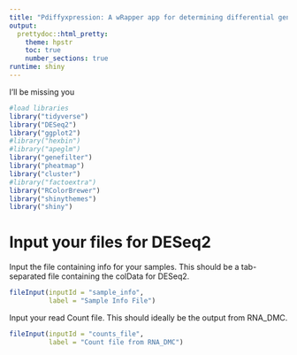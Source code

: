 ```yaml
---
title: "Pdiffyxpression: A wRapper app for determining differential gene expression"
output:
  prettydoc::html_pretty:
    theme: hpstr
    toc: true
    number_sections: true
runtime: shiny
---
```


I'll be missing you

```r
#load libraries
library("tidyverse")
library("DESeq2")
library("ggplot2")
#library("hexbin")
#library("apeglm")
library("genefilter")
library("pheatmap")
library("cluster")
#library("factoextra")
library("RColorBrewer")
library("shinythemes")
library("shiny")
```
# Input your files for DESeq2

Input the file containing info for your samples. This should be a tab-separated file containing the colData for DESeq2.

```r
fileInput(inputId = "sample_info",
          label = "Sample Info File")
```

Input your read Count file. This should ideally be the output from RNA_DMC.

```r
fileInput(inputId = "counts_file",
          label = "Count file from RNA_DMC")
```
